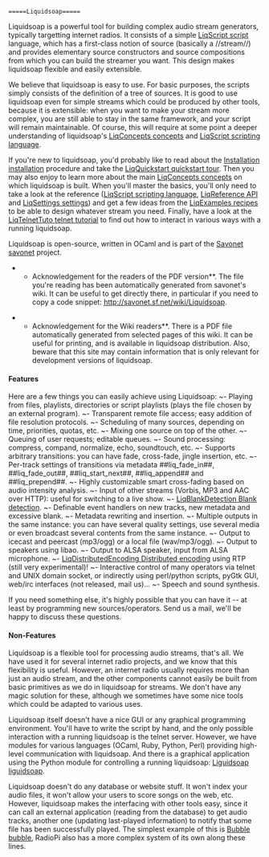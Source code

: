 =====Liquidsoap=====

Liquidsoap is a powerful tool for building complex audio stream generators, typically targetting internet radios. It consists of a simple [[LiqScript script]] language, which has a first-class notion of source (basically a //stream//) and provides elementary source constructors and source compositions from which you can build the streamer you want. This design makes liquidsoap flexible and easily extensible.

We believe that liquidsoap is easy to use. For basic purposes, the scripts simply consists of the definition of a tree of sources. It is good to use liquidsoap even for simple streams which could be produced by other tools, because it is extensible: when you want to make your stream more complex, you are still able to stay in the same framework, and your script will remain maintainable. Of course, this will require at some point a deeper understanding of liquidsoap's [[LiqConcepts concepts]] and [[LiqScript scripting language]].

If you're new to liquidsoap, you'd probably like to read about the [[Installation installation]] procedure and take the [[LiqQuickstart quickstart tour]]. Then you may also enjoy to learn more about the main [[LiqConcepts concepts]] on which liquidsoap is built. When you'll master the basics, you'll only need to take a look at the reference ([[LiqScript scripting language]], [[LiqReference API]] and [[LiqSettings settings]]) and get a few ideas from the [[LiqExamples recipes]] to be able to design whatever stream you need. Finally, have a look at the [[LiqTelnetTuto telnet tutorial]] to find out how to interact in various ways with a running liquidsoap.

Liquidsoap is open-source, written in OCaml and is part of the [[Savonet savonet]] project.

**Acknowledgement for the readers of the PDF version**. The file you're reading has been automatically generated from savonet's wiki. It can be useful to get directly there, in particular if you need to copy a code snippet: [[http://savonet.sf.net/wiki/Liquidsoap]].

**Acknowledgement for the Wiki readers**. There is a PDF file automatically generated from selected pages of this wiki. It can be useful for printing, and is available in liquidsoap distribution. Also, beware that this site may contain information that is only relevant for development versions of liquidsoap.

====Features====

Here are a few things you can easily achieve using Liquidsoap:
~- Playing from files, playlists, directories or script playlists (plays the file chosen by an external program).
~- Transparent remote file access; easy addition of file resolution protocols.
~- Scheduling of many sources, depending on time, priorities, quotas, etc.
~- Mixing one source on top of the other.
~- Queuing of user requests; editable queues.
~- Sound processing: compress, compand, normalize, echo, soundtouch, etc.
~- Supports arbitrary transitions: you can have fade, cross-fade, jingle insertion, etc.
~- Per-track settings of transitions via metadata ##liq_fade_in##, ##liq_fade_out##, ##liq_start_next##, ##liq_append## and ##liq_prepend##.
~- Highly customizable smart cross-fading based on audio intensity analysis.
~- Input of other streams (Vorbis, MP3 and AAC over HTTP): useful for switching to a live show.
~- [[LiqBlankDetection Blank detection]].
~- Definable event handlers on new tracks, new metadata and excessive blank.
~- Metadata rewriting and insertion.
~- Multiple outputs in the same instance: you can have several quality settings, use several media or even broadcast several contents from the same instance.
~- Output to icecast and peercast (mp3/ogg) or a local file (wav/mp3/ogg).
~- Output to speakers using libao.
~- Output to ALSA speaker, input from ALSA microphone.
~- [[LiqDistributedEncoding Distributed encoding]] using RTP (still very experimental)!
~- Interactive control of many operators via telnet and UNIX domain socket, or indirectly using perl/python scripts, pyGtk GUI, web/irc interfaces (not released, mail us)...
~- Speech and sound synthesis.

If you need something else, it's highly possible that you can have it -- at least by programming new sources/operators. Send us a mail, we'll be happy to discuss these questions.

====Non-Features====

Liquidsoap is a flexible tool for processing audio streams, that's all. We have used it for several internet radio projects, and we know that this flexibility is useful. However, an internet radio usually requires more than just an audio stream, and the other components cannot easily be built from basic primitives as we do in liquidsoap for streams. We don't have any magic solution for these, although we sometimes have some nice tools which could be adapted to various uses.

Liquidsoap itself doesn't have a nice GUI or any graphical programming environment. You'll have to write the script by hand, and the only possible interaction with a running liquidsoap is the telnet server. However, we have modules for various languages (OCaml, Ruby, Python, Perl) providing high-level communication with liquidsoap. And there is a graphical application using the Python module for controlling a running liquidsoap: [[Liguidsoap liguidsoap]].

Liquidsoap doesn't do any database or website stuff. It won't index your audio files, it won't allow your users to score songs on the web, etc. However, liquidsoap makes the interfacing with other tools easy, since it can call an external application (reading from the database) to get audio tracks, another one (updating last-played information) to notify that some file has been successfully played. The simplest example of this is [[Bubble bubble]], RadioPi also has a more complex system of its own along these lines.